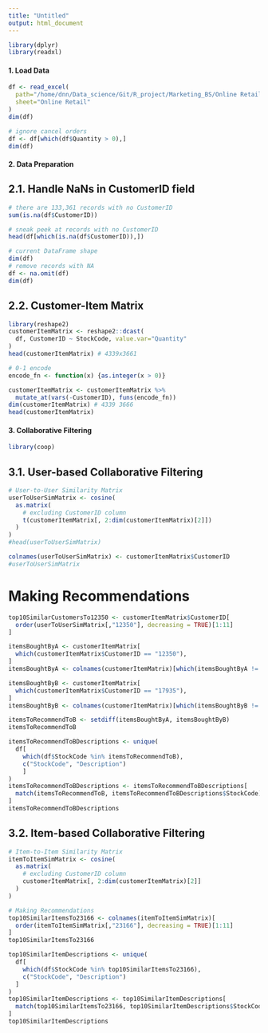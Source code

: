 ```yaml
---
title: "Untitled"
output: html_document
---
```

```r
library(dplyr)
library(readxl)
```

#### 1. Load Data ####
```r
df <- read_excel(
  path="/home/dnn/Data_science/Git/R_project/Marketing_BS/Online Retail.xlsx", 
  sheet="Online Retail"
)
dim(df)
```


```r
# ignore cancel orders
df <- df[which(df$Quantity > 0),]
dim(df)
```

#### 2. Data Preparation ####

## 2.1. Handle NaNs in CustomerID field
```r
# there are 133,361 records with no CustomerID
sum(is.na(df$CustomerID))
```


```r
# sneak peek at records with no CustomerID
head(df[which(is.na(df$CustomerID)),])
```


```r
# current DataFrame shape
dim(df)
# remove records with NA
df <- na.omit(df)
dim(df)
```

## 2.2. Customer-Item Matrix
```r
library(reshape2)
customerItemMatrix <- reshape2::dcast(
  df, CustomerID ~ StockCode, value.var="Quantity"
)
head(customerItemMatrix) # 4339x3661
```


```r
# 0-1 encode 
encode_fn <- function(x) {as.integer(x > 0)}

customerItemMatrix <- customerItemMatrix %>% 
  mutate_at(vars(-CustomerID), funs(encode_fn))
dim(customerItemMatrix) # 4339 3666
head(customerItemMatrix)
```

#### 3. Collaborative Filtering ###
```r
library(coop)
```

## 3.1. User-based Collaborative Filtering
```r
# User-to-User Similarity Matrix
userToUserSimMatrix <- cosine(
  as.matrix(
    # excluding CustomerID column
    t(customerItemMatrix[, 2:dim(customerItemMatrix)[2]])
  )
)
#head(userToUserSimMatrix)
```


```r
colnames(userToUserSimMatrix) <- customerItemMatrix$CustomerID
#userToUserSimMatrix
```
# Making Recommendations
```r
top10SimilarCustomersTo12350 <- customerItemMatrix$CustomerID[
  order(userToUserSimMatrix[,"12350"], decreasing = TRUE)[1:11]
]

itemsBoughtByA <- customerItemMatrix[
  which(customerItemMatrix$CustomerID == "12350"),
]
itemsBoughtByA <- colnames(customerItemMatrix)[which(itemsBoughtByA != 0)]

itemsBoughtByB <- customerItemMatrix[
  which(customerItemMatrix$CustomerID == "17935"),
]
itemsBoughtByB <- colnames(customerItemMatrix)[which(itemsBoughtByB != 0)]

itemsToRecommendToB <- setdiff(itemsBoughtByA, itemsBoughtByB)
itemsToRecommendToB
```


```r
itemsToRecommendToBDescriptions <- unique(
  df[
    which(df$StockCode %in% itemsToRecommendToB), 
    c("StockCode", "Description")
    ]
)
itemsToRecommendToBDescriptions <- itemsToRecommendToBDescriptions[
  match(itemsToRecommendToB, itemsToRecommendToBDescriptions$StockCode),
]
itemsToRecommendToBDescriptions
```
## 3.2. Item-based Collaborative Filtering

```r
# Item-to-Item Similarity Matrix
itemToItemSimMatrix <- cosine(
  as.matrix(
    # excluding CustomerID column
    customerItemMatrix[, 2:dim(customerItemMatrix)[2]]
  )
)
```


```r
# Making Recommendations
top10SimilarItemsTo23166 <- colnames(itemToItemSimMatrix)[
  order(itemToItemSimMatrix[,"23166"], decreasing = TRUE)[1:11]
]
top10SimilarItemsTo23166
```


```r
top10SimilarItemDescriptions <- unique(
  df[
    which(df$StockCode %in% top10SimilarItemsTo23166), 
    c("StockCode", "Description")
  ]
)
top10SimilarItemDescriptions <- top10SimilarItemDescriptions[
  match(top10SimilarItemsTo23166, top10SimilarItemDescriptions$StockCode),
]
top10SimilarItemDescriptions
```


```r
```


```r
```


```r
```


```r
```


```r
```

```r
```


```r
```

